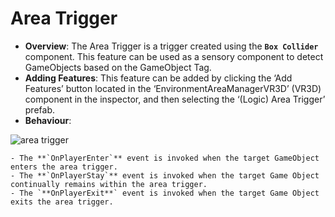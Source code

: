 # Area Trigger

- **Overview**: The Area Trigger is a trigger created using the **`Box Collider`** component. This feature can be used as a sensory component to detect GameObjects based on the GameObject Tag.
- **Adding Features**: This feature can be added by clicking the ‘Add Features’ button located in the ‘EnvironmentAreaManagerVR3D’ (VR3D) component in the inspector, and then selecting the ‘(Logic) Area Trigger’ prefab.
- **Behaviour**:


<div style={{ display: 'flex', justifyContent: 'center', alignItems: 'center' }}>
  <Image src="/features/arear-trigger.png" alt="area trigger" width={700} height={700} />
</div>

    - The **`OnPlayerEnter`** event is invoked when the target GameObject enters the area trigger.
    - The **`OnPlayerStay`** event is invoked when the target Game Object continually remains within the area trigger.
    - The `**OnPlayerExit**` event is invoked when the target Game Object exits the area trigger.